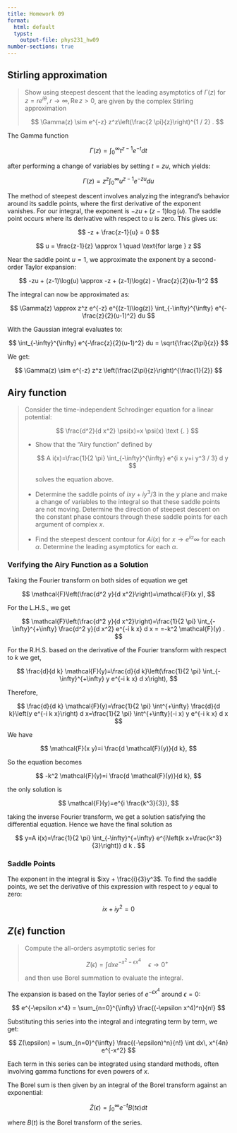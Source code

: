 ```yaml
---
title: Homework 09
format:
  html: default
  typst: 
    output-file: phys231_hw09
number-sections: true
---
```


## Stirling approximation

> Show using steepest descent that the leading asymptotics of $\Gamma(z)$ for $z=r e^{i \theta}, r \rightarrow \infty, \operatorname{Re} z>0$, are given by the complex Stirling approximation
>
> $$
> \Gamma(z) \sim e^{-z} z^z\left(\frac{2 \pi}{z}\right)^{1 / 2} .
> $$

The Gamma function

$$
\Gamma(z) = \int_{0}^{\infty} t^{z-1} e^{-t} dt
$$

after performing a change of variables by setting $t = zu$, which yields:

$$
\Gamma(z) = z^z \int_{0}^{\infty} u^{z-1} e^{-zu} du
$$

The method of steepest descent involves analyzing the integrand's behavior around its saddle points, where the first derivative of the exponent vanishes. For our integral, the exponent is $-zu + (z-1)\log(u)$. The saddle point occurs where its derivative with respect to $u$ is zero. This gives us:

$$
-z + \frac{z-1}{u} = 0
$$

$$
u = \frac{z-1}{z} \approx 1 \quad \text{for large } z
$$

Near the saddle point $u = 1$, we approximate the exponent by a second-order Taylor expansion:

$$
-zu + (z-1)\log(u) \approx -z + (z-1)\log(z) - \frac{z}{2}(u-1)^2
$$

The integral can now be approximated as:

$$
\Gamma(z) \approx z^z e^{-z} e^{(z-1)\log(z)} \int_{-\infty}^{\infty} e^{-\frac{z}{2}(u-1)^2} du
$$

With the Gaussian integral evaluates to:

$$
\int_{-\infty}^{\infty} e^{-\frac{z}{2}(u-1)^2} du = \sqrt{\frac{2\pi}{z}}
$$

We get:

$$
\Gamma(z) \sim e^{-z} z^z \left(\frac{2\pi}{z}\right)^{\frac{1}{2}}
$$

## Airy function

> Consider the time-independent Schrodinger equation for a linear potential:
>
> $$
> \frac{d^2}{d x^2} \psi(x)=x \psi(x) \text {. }
> $$
>
> * Show that the "Airy function" defined by
>
>   $$
>   A i(x)=\frac{1}{2 \pi} \int_{-\infty}^{\infty} e^{i x y+i y^3 / 3} d y
>   $$
>
>   solves the equation above.
> * Determine the saddle points of $i x y+i y^3 / 3$ in the $y$ plane and make a change of variables to the integral so that these saddle points are not moving. Determine the direction of steepest descent on the constant phase contours through these saddle points for each argument of complex $x$.
> * Find the steepest descent contour for $A i(x)$ for $x \rightarrow e^{i \alpha} \infty$ for each $\alpha$. Determine the leading asymptotics for each $\alpha$.

### Verifying the Airy Function as a Solution

Taking the Fourier transform on both sides of equation we get

$$
\mathcal{F}\left(\frac{d^2 y}{d x^2}\right)=\mathcal{F}(x y),
$$

For the L.H.S., we get

$$
\mathcal{F}\left(\frac{d^2 y}{d x^2}\right)=\frac{1}{2 \pi} \int_{-\infty}^{+\infty} \frac{d^2 y}{d x^2} e^{-i k x} d x = =-k^2 \mathcal{F}(y) .
$$

For the R.H.S.  based on the derivative of the Fourier transform with respect to $k$ we get,

$$
\frac{d}{d k} \mathcal{F}(y)=\frac{d}{d k}\left(\frac{1}{2 \pi} \int_{-\infty}^{+\infty} y e^{-i k x} d x\right),
$$

Therefore,

$$
\frac{d}{d k} \mathcal{F}(y)=\frac{1}{2 \pi} \int^{+\infty} \frac{d}{d k}\left(y e^{-i k x}\right) d x=\frac{1}{2 \pi} \int^{+\infty}(-i x) y e^{-i k x} d x
$$

We have

$$
\mathcal{F}(x y)=i \frac{d \mathcal{F}(y)}{d k},
$$

So the equation becomes

$$
-k^2 \mathcal{F}(y)=i \frac{d \mathcal{F}(y)}{d k},
$$

the only solution is

$$
\mathcal{F}(y)=e^{i \frac{k^3}{3}},
$$

taking the inverse Fourier transform, we get a solution satisfying the differential equation. Hence we have the final solution as

$$
y=A i(x)=\frac{1}{2 \pi} \int_{-\infty}^{+\infty} e^{i\left(k x+\frac{k^3}{3}\right)} d k .
$$

### Saddle Points

The exponent in the integral is $ixy + \frac{i}{3}y^3$. To find the saddle points, we set the derivative of this expression with respect to $y$ equal to zero:

$$
ix + iy^2 = 0
$$

## $Z(\epsilon)$ function

> Compute the all-orders asymptotic series for
>
> $$
> Z(\epsilon)=\int d x e^{-x^2-\epsilon x^4} \quad \epsilon \rightarrow 0^{+}
> $$
>
> and then use Borel summation to evaluate the integral.

The expansion is based on the Taylor series of $e^{-\epsilon x^4}$ around $\epsilon = 0$:

$$
e^{-\epsilon x^4} = \sum_{n=0}^{\infty} \frac{(-\epsilon x^4)^n}{n!}
$$

Substituting this series into the integral and integrating term by term, we get:

$$
Z(\epsilon) = \sum_{n=0}^{\infty} \frac{(-\epsilon)^n}{n!} \int dx\, x^{4n} e^{-x^2}
$$

Each term in this series can be integrated using standard methods, often involving gamma functions for even powers of $x$.

The Borel sum is then given by an integral of the Borel transform against an exponential:

$$
\tilde{Z}(\epsilon) = \int_0^\infty e^{-t} B(t \epsilon) dt
$$

where $B(t)$ is the Borel transform of the series.